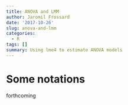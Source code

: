 ```yaml
---
title: ANOVA and LMM
author: Jaromil Frossard
date: '2017-10-26'
slug: anova-and-lmm
categories:
  - R
tags: []
summary: Using lme4 to estimate ANOVA models
---
```


# Some notations

forthcoming

<!-- The underlying model of the repeated measures ANOVA can be written as a mixed linear models. However mixed models packages like lme4 [@bates_fitting_2015] makes the estimation of such models not intuitive.  -->

<!-- For a repeated measures ANOVA with 2 within factors, we write the following model using the notation in @howell_statistical_2012 :  -->


<!-- $$ -->
<!-- y_{ijk} = \mu + \alpha_j + \psi_k + (\alpha\psi)_{jk}+\pi_i +(\pi\alpha)_{ij}+(\pi\psi)_{ik} +(\pi\alpha\psi)_{ijk}+\epsilon_{ijk}. -->
<!-- $$ -->

<!-- with  -->

<!-- - $y_{ijk}$ the response variable of the subject $i \in \{1,\dots, n\}$ evaluated at the level $j \in \{1,\dots, a\}$ of the factor $\psi$ and at the level $k \in \{1,\dots, b\}$ of the factor $\alpha$. -->
<!-- - $\alpha_j$, $\psi_k$,  are the fixed effects of the two factors. -->
<!-- - $(\alpha\psi)_{jk}$ are the fixed effect of the interaction. -->
<!-- - $\pi_i \overset{iid}{\sim} \mathcal{N}(0, \sigma^2_{\pi})$, $(\pi\psi)_{ik} \overset{iid}{\sim} \mathcal{N}(0, \sigma^2_{\pi\psi})$, $(\pi\alpha)_{ij}\overset{iid}{\sim} \mathcal{N}(0, \sigma^2_{\pi\alpha})$ and $(\pi\alpha\psi)_{ijk}\overset{iid}{\sim} \mathcal{N}(0, \sigma^2_{\pi\alpha\psi})$ are random effects. They correspond to the random intercept of each subject, the random changes of the effect of, respectively, $\alpha$ and $\psi$ on individuals and the random change of their interactions. -->
<!-- - $\epsilon_{ijk} \overset{iid}{\sim} \mathcal{N}(0, \sigma^2_{\epsilon})$ are the random error. -->
<!-- - We assume a balanced design between the within factors. -->

<!-- We note that : -->

<!-- 1. All random effects are independent. -->
<!-- 2. The errors $\epsilon_{ijk}$ and the last interaction terms $(\pi\alpha\psi)_{ijk}$ are  confounded. -->

<!-- The same model is written in a mixed linear form as : -->

<!-- $$ -->
<!-- \mathbf{y} = \mathbf{X\beta} + \mathbf{Z\gamma} + \mathbf{\epsilon} -->
<!-- $$ -->

<!-- where $\mathbf{y}$ is the vector of response, $\mathbf{X}$ and $\mathbf{Z}$ are respectively the fixed and random design. $\mathbf{\beta}$ is the vector of fixed parameters, $\mathbf{\gamma}$ are the random parameters and $\mathbf{\epsilon}$ is the error term. @christensen_plane_2010 gives a more detailed explanation on the link between repeated measure ANOVA and LMM.  -->

<!-- # R code -->

<!-- We simulate data from an ANOVA following the formula above : -->

<!-- ```{r} -->
<!-- set.seed(42) -->


<!-- ## Parameters -->
<!-- n <- 10; a <- 3; b = 4 -->
<!-- sigmas <- c(id = 1, idpsi = 1, idalpha =1, idpsialpha = 1, epsilon = 1)  -->
<!-- beta <- c(1, round(runif(a-1)*10),round(runif(b-1)*10),round(runif((a-1)*(b-1))*10)) -->

<!-- ## Data frame -->
<!-- data <- expand.grid(id = paste0("s",1:a),  alpha = paste0("alpha",1:a),psi = paste0("psi",1:b)) -->

<!-- ## Fix design -->
<!-- contrasts(data$alpha) <- contr.sum -->
<!-- contrasts(data$psi) <- contr.sum -->
<!-- contrasts(data$id) <- contr.sum -->
<!-- x <- model.matrix(~alpha*psi, data) -->

<!-- ## Random design -->
<!-- z_id <- model.matrix(~id-1, data) -->
<!-- z_idalpha <- model.matrix(~id:alpha-1, data) -->
<!-- z_idpsi <- model.matrix(~id:psi-1, data) -->
<!-- z_idalphapsi <- model.matrix(~id:alpha:psi-1, data) -->
<!-- z_epsilon <- diag(nrow(data)) -->

<!-- # List of the random designs -->
<!-- zlist = list(z_id = z_id, z_idpsi = z_idpsi, z_idalpha = z_idalpha, z_idalphapsi = z_idalphapsi, z_epsilon = z_epsilon) -->

<!-- ## Covariance matrix -->
<!-- omega <- mapply(function(zi,si){zi%*%t(zi)*si^2}, zi = zlist, si = sigmas, SIMPLIFY = F) -->
<!-- omega <- Reduce(f = "+", omega) -->

<!-- ## Simulate the response -->
<!-- library(MASS) -->
<!-- data$y = mvrnorm(n =1  , mu=as.numeric(x%*%beta),Sigma = omega) -->
<!-- ``` -->

<!-- ## Repeated measures ANOVA with aov() -->

<!-- The aov() function performs ANOVA with type 1 sums of square. However in our fully balanced design, it will provide the same results than the type 3. The output gives F test and exact p-values under the assumptions. The Greenhouse-Geisser or Huynh-Feldt correction are often used to compute p-values bevause we cannot trust the assumption ares fully fulfilled. In that case or if you have a unbalanced design (and you want to use type 3 sum of squares), I recommend to use the afex package [@singmann_afex:_2017]. -->

<!-- The formula of aov() should be written using $+ Error(subject/(within\_factors))$ to specify the within factors in the model.  -->

<!-- ```{r} -->
<!-- summary(aov(y ~ alpha*psi + Error(id/(alpha*psi)), data)) -->
<!-- ``` -->


<!-- ## Miss-use of lme4 formula with factors  -->

<!-- The formula of lme4 allows user to specify several type of random design. However it handles the factor in an un-intuitive way and if the random structure is miss-specified the estimation will fail to converge. -->

<!-- If we understand the two random effects $(\pi\alpha)_{ij}$ and $(\pi\psi)_{ik}$ as random slopes and we specify the random strucutre using the notation $+ (within\_factor|subject)$. The ANOVA model does not assume covariance between random slope and random intercept and we can implement this feature using the double bar symbol $( \cdot || \cdot )$ in the formula. Moreover the higher level interaction is confounded with the error and is not estimable. This let us with the following formula : -->

<!-- ```{r, echo=T, eval=F} -->
<!-- y ~ alpha * psi + (alpha + psi || id) -->
<!-- ``` -->

<!-- However this formula does not match the assumed model and estimate more parameters than the assumed model does. We will first estimated different variances for each random slopes in the same "group" ($Var \left[  (\pi\alpha)_{ij}\right] = Var\left[  (\pi\alpha)_{i'j'}\right]$) and secondly we estimate covariance between the random "slopes". Using this formula the assumed covariance structure is composed of $1 + (a - 1) + (b -1)$ variance parameters ( r 1 + a + b in our case) and $a(a-1)/2 + b(b-1)/2$ covariance parameters ( r a*(a-1)/2 + b*(b-1)/2 in our case). However the ANOVA model has only 3 parameters of variance (+ 1 confounded with the error term) and 0 covariance parameter. -->

<!-- Running the lmer function with this formula will not converge :  -->


<!-- ```{r warning=FALSE} -->
<!-- library(lme4) -->
<!-- m1 <- lmer(y ~ alpha*psi + (alpha + psi||id), data) -->

<!-- ## failure to converge -->
<!-- m1@optinfo$conv$lme4$messages -->

<!-- ## Size of the parameter vector -->
<!-- length(getME(m1,"theta")) -->
<!-- ``` -->


<!-- A solution available in the lme4 package [@bates_fitting_2015] is to benefits from the modular construction of the lmer formula. Its allows a large flexibility on the random structure you want to estimate but it need a good understanding of the estimation of the model (and some programming skills). -->


<!-- # ```{r} -->
<!-- # ## Create the model to estmated -->
<!-- # parsedFormula <- lFormula(y ~ alpha*psi + (alpha + psi||id), data) -->
<!-- #  -->
<!-- # ## Modify the random structure -->
<!-- # parsedFormula$reTrms <- within(parsedFormula$reTrms, { -->
<!-- #   # number of variance -->
<!-- #   nvar <- sapply(Ztlist,nrow)  -->
<!-- #   # initilize paramters -->
<!-- #   theta <- rep(1,length(nvar))  -->
<!-- #   # initilize lower bound -->
<!-- #   lower <- rep(0,length(nvar)) -->
<!-- #   # assign the same variances for each slopes -->
<!-- #   Lind <-  do.call("c",sapply(1:length(nvar),function(i)rep(i,nvar[i]))) -->
<!-- #   # recompute the Lambda matrix -->
<!-- #   q <- nrow(Lambdat) -->
<!-- #   Lambdat <- sparseMatrix(1:q, 1:q, x = theta[Lind]) -->
<!-- # }) -->
<!-- #  -->
<!-- # ## Create the optimal function -->
<!-- # devianceFunction <- do.call(mkLmerDevfun, parsedFormula) -->
<!-- #  -->
<!-- # ## Find optimum -->
<!-- # optimizerOutput <- optimizeLmer(devianceFunction) -->
<!-- #  -->
<!-- # ## check convergence -->
<!-- # optimizerOutput$convergence -->
<!-- #  -->
<!-- # ## number of parameter -->
<!-- #  -->
<!-- # length(optimizerOutput$par) -->
<!-- # ``` -->


<!-- The model converge and the parameter vector is of the right dimension. However the mkMerMod function does not handle the manual change in the optimal function and we need to compute manually all other statistics from the optimal parameter, and the design. This cannot be viable solution for all users. -->

<!-- ## Handeling factors with lme4 -->


<!-- The approach explained in [@bates_fitting_2015] and in details in the following [mailing list](https://stat.ethz.ch/pipermail/r-sig-mixed-models/2009q1/001736.html) gives us a more feasible solution. Instead of modeling the two random effects $(\pi\alpha)_{ij}$ and $(\pi\psi)_{ik}$ as random changes of slopes and write the formula $+ (factor|id)$, we think of them as random change of intercept at the interaction level $+ (1|factor:id)$. We can then write the lmer formula :   -->

<!-- # ```{r, echo=T, eval=T} -->
<!-- # m2 <- lmer(y ~ alpha * psi + ( 1 | id)+ ( 1 | id:alpha) + ( 1 | id:psi), data) -->
<!-- #  -->
<!-- # ## Same optimal -->
<!-- # c(optimizerOutput$fval, getME(m2,"devfun")(getME(m2,"theta"))) -->
<!-- #  -->
<!-- # ## Same parameter (at a permutation) -->
<!-- # rbind(optimizerOutput$par[3:1], getME(m2,"theta")) -->
<!-- #  -->
<!-- # ## Full lmerMod object. -->
<!-- # m2 -->
<!-- #  -->
<!-- # ``` -->

<!-- Based on this formula we find a way to estimate the same model than the ANOVA assume using lmer. The two notations assumed different random structures and can be resumed for the random effect $\gamma_A$: -->

<!-- 1. $+ (A|id)$ assumes $\gamma_A\sim \mathcal{N}(0,\Omega_A))$ -->
<!-- 2. $+ (1|A:id)$ assumes $\gamma_A\sim \mathcal{N}(0,I\sigma_A^2)$ -->

<!-- The first solution has the advantage to reduce the number of assumption on the covariance structure. The cost of this freedom is all the parameters in the $\Omega_A$ matrix, that increase with the number of levels of $A$. The second solution puts more assumption but reduce the number of parameters and gives more chance to the algorithm to converge. This solution may also be used with multiple random effects, like the subject and the item and their interaction. However finding an algorithm that converge gives us no information about the true model. If we estimate a model without covariances but the data are generated with covariance, the inference should be wrong. -->


<!-- # Bibliography -->
